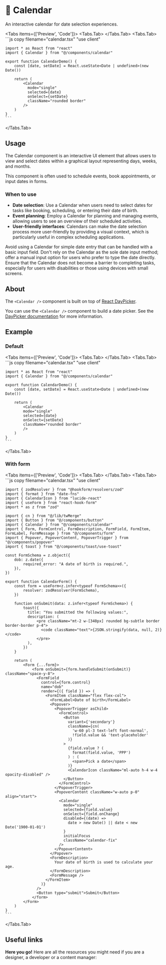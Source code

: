 
# 💠 Calendar

An interactive calendar for date selection experiences.

<Tabs items={['Preview', 'Code']}>
  <Tabs.Tab>
    <CalendarPreview />
  </Tabs.Tab>
  <Tabs.Tab>
    ```js copy filename="calendar.tsx"
    "use client"
 
    import * as React from "react"
    import { Calendar } from "@/components/calendar"

    export function CalendarDemo() {
        const [date, setDate] = React.useState<Date | undefined>(new Date())
 
        return (
            <Calendar
              mode="single"
              selected={date}
              onSelect={setDate}
              className="rounded border"
            />
        )
    }
    ```
  </Tabs.Tab>
</Tabs>

## Usage

The Calendar component is an interactive UI element that allows users to view and select dates within a graphical layout representing days, weeks, and months. 

This component is often used to schedule events, book appointments, or input dates in forms.

### When to use
- **Date selection**: Use a Calendar when users need to select dates for tasks like booking, scheduling, or entering their date of birth.
- **Event planning**: Employ a Calendar for planning and managing events, allowing users to see an overview of their scheduled activities.
- **User-friendly interfaces**: Calendars can make the date selection process more user-friendly by providing a visual context, which is particularly useful in complex scheduling applications.

Avoid using a Calendar for simple date entry that can be handled with a basic input field. Don't rely on the Calendar as the sole date input method; offer a manual input option for users who prefer to type the date directly. Ensure that the Calendar does not become a barrier to completing tasks, especially for users with disabilities or those using devices with small screens.

## About

The `<Calendar />` component is built on top of [React DayPicker](https://react-day-picker.js.org/).

You can use the `<Calendar />` component to build a date picker. See the [DayPicker documentation](/documentation/components/date-picker) for more information.

## Example

### Default
<Tabs items={['Preview', 'Code']}>
  <Tabs.Tab>
    <CalendarPreview />
  </Tabs.Tab>
  <Tabs.Tab>
    ```js copy filename="calendar.tsx"
    "use client"
 
    import * as React from "react"
    import { Calendar } from "@/components/calendar"

    export function CalendarDemo() {
        const [date, setDate] = React.useState<Date | undefined>(new Date())
 
        return (
            <Calendar
            mode="single"
            selected={date}
            onSelect={setDate}
            className="rounded border"
            />
        )
    }
    ```
  </Tabs.Tab>
</Tabs>

### With form
<Tabs items={['Preview', 'Code']}>
  <Tabs.Tab>
    <CalendarWithForm />
  </Tabs.Tab>
  <Tabs.Tab>
    ```js copy filename="calendar.tsx"
    "use client"
 
    import { zodResolver } from "@hookform/resolvers/zod"
    import { format } from "date-fns"
    import { CalendarIcon } from "lucide-react"
    import { useForm } from "react-hook-form"
    import * as z from "zod"
    
    import { cn } from "@/lib/twMerge"
    import { Button } from "@/components/button"
    import { Calendar } from "@/components/calendar"
    import { Form, FormControl, FormDescription, FormField, FormItem, FormLabel, FormMessage } from "@/components/form"
    import { Popover, PopoverContent, PopoverTrigger } from "@/components/popover"
    import { toast } from "@/components/toast/use-toast"
    
    const FormSchema = z.object({
        dob: z.date({
            required_error: "A date of birth is required.",
        }),
    })
    
    export function CalendarForm() {
        const form = useForm<z.infer<typeof FormSchema>>({
            resolver: zodResolver(FormSchema),
        })
    
        function onSubmit(data: z.infer<typeof FormSchema>) {
            toast({
              title: "You submitted the following values:",
              description: (
                  <pre className="mt-2 w-[340px] rounded bg-subtle border border-border p-4">
                    <code className="text">{JSON.stringify(data, null, 2)}</code>
                  </pre>
              ),
            })
        }
    
        return (
            <Form {...form}>
                <form onSubmit={form.handleSubmit(onSubmit)} className="space-y-8">
                  <FormField
                    control={form.control}
                    name="dob"
                    render={({ field }) => (
                      <FormItem className="flex flex-col">
                        <FormLabel>Date of birth</FormLabel>
                        <Popover>
                          <PopoverTrigger asChild>
                            <FormControl>
                              <Button
                                variant={'secondary'}
                                className={cn(
                                  'w-60 pl-3 text-left font-normal',
                                  !field.value && 'text-placeholder'
                                )}
                              >
                                {field.value ? (
                                  format(field.value, 'PPP')
                                ) : (
                                  <span>Pick a date</span>
                                )}
                                <CalendarIcon className="ml-auto h-4 w-4 opacity-disabled" />
                              </Button>
                            </FormControl>
                          </PopoverTrigger>
                          <PopoverContent className="w-auto p-0" align="start">
                            <Calendar
                              mode="single"
                              selected={field.value}
                              onSelect={field.onChange}
                              disabled={(date) =>
                                date > new Date() || date < new Date('1900-01-01')
                              }
                              initialFocus
                              className="calendar-fix"
                            />
                          </PopoverContent>
                        </Popover>
                        <FormDescription>
                          Your date of birth is used to calculate your age.
                        </FormDescription>
                        <FormMessage />
                      </FormItem>
                    )}
                  />
                  <Button type="submit">Submit</Button>
                </form>
            </Form>
        )
    }
    ```
  </Tabs.Tab>
</Tabs>

## Useful links

**Here you go!** Here are all the resources you might need if you are a designer, a developer or a content manager:

<Cards className='mt-8'>
  <Card
    title="🤖 Storybook"
    href="https://main--653e613f4feb85c1b6467ba7.chromatic.com/?path=/docs/components-calendar--documentation"
  />
  <Card
    title="🪄 Figma"
    href="https://www.figma.com/file/acdO58jx9zgGfkKu6htrx2/%F0%9F%8D%9D-Fusillo-Design-System?type=design&node-id=233%3A750&mode=design&t=WFdj0huEcHgBPdYp-1"
  />
  <Card
    title="📄 React DayPicker Docs"
    href="https://react-day-picker.js.org/"
  />
</Cards>